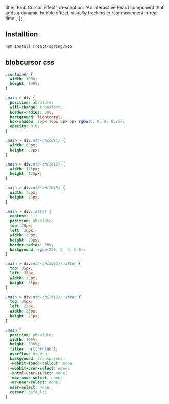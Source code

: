   title: 'Blob Cursor Effect',
  description:
    'An interactive React component that adds a dynamic bubble effect, visually tracking cursor movement in real time.',
};

<ComponentCodePreview name='blob-cursor' />

## Installtion

```bash
npm install @react-spring/web

```

## blobcursor css

```css
.container {
  width: 100%;
  height: 100%;
}

.main > div {
  position: absolute;
  will-change: transform;
  border-radius: 50%;
  background: lightcoral;
  box-shadow: 10px 10px 5px 0px rgba(0, 0, 0, 0.75);
  opacity: 0.6;
}

.main > div:nth-child(1) {
  width: 60px;
  height: 60px;
}

.main > div:nth-child(2) {
  width: 125px;
  height: 125px;
}

.main > div:nth-child(3) {
  width: 75px;
  height: 75px;
}

.main > div::after {
  content: '';
  position: absolute;
  top: 20px;
  left: 20px;
  width: 20px;
  height: 20px;
  border-radius: 50%;
  background: rgba(255, 0, 0, 0.8);
}

.main > div:nth-child(2)::after {
  top: 35px;
  left: 35px;
  width: 35px;
  height: 35px;
}

.main > div:nth-child(3)::after {
  top: 25px;
  left: 25px;
  width: 25px;
  height: 25px;
}

.main {
  position: absolute;
  width: 100%;
  height: 100%;
  filter: url('#blob');
  overflow: hidden;
  background: transparent;
  -webkit-touch-callout: none;
  -webkit-user-select: none;
  -khtml-user-select: none;
  -moz-user-select: none;
  -ms-user-select: none;
  user-select: none;
  cursor: default;
}
```
